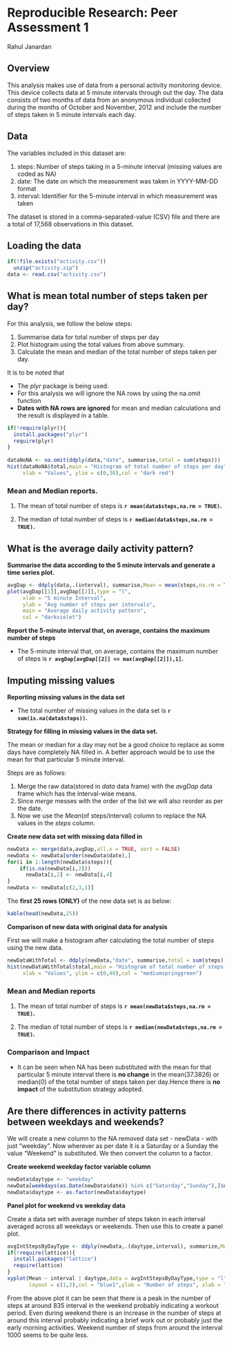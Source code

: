 Reproducible Research: Peer Assessment 1
========================================

Rahul Janardan


## Overview

This analysis makes use of data from a personal activity monitoring device. This device collects data at 5 minute intervals through out the day. The data consists of two months of data from an anonymous individual collected during the months of October and November, 2012 and include the number of steps taken in 5 minute intervals each day.

## Data
  
The variables included in this dataset are:

1. steps: Number of steps taking in a 5-minute interval (missing values are coded as NA)
2. date: The date on which the measurement was taken in YYYY-MM-DD format
3. interval: Identifier for the 5-minute interval in which measurement was taken


The dataset is stored in a comma-separated-value (CSV) file and there are a total of 17,568 observations in this dataset.

## Loading the data

```r
if(!file.exists("activity.csv"))
  unzip("activity.zip")
data <- read.csv("activity.csv")
```
## What is mean total number of steps taken per day?

For this analysis, we follow the below steps:

1. Summarise data for total number of steps per day
2. Plot histogram using the total values from above summary.
3. Calculate the mean and median of the total number of steps taken per day. 

It is to be noted that

* The *plyr* package is being used.
* For this analysis we will ignore the NA rows by using the na.omit function
* **Dates with NA rows are ignored** for mean and median calculations and the result is displayed in a table.

```r
if(!require(plyr)){
  install.packages("plyr")
  require(plyr)
}
  
dataNoNA <- na.omit(ddply(data,"date", summarise,total = sum(steps)))
hist(dataNoNA$total,main = "Histogram of total number of steps per day",
     xlab = "Values", ylim = c(0,30),col = "dark red")
```

### Mean and Median reports.


1. The mean of total number of steps is **`r mean(data$steps,na.rm = TRUE)`.**

2. The median of total number of steps is **`r median(data$steps,na.rm = TRUE)`.**


## What is the average daily activity pattern?

**Summarise the data according to the 5 minute intervals and generate a time series plot.**
```r
avgDap <- ddply(data,.(interval), summarise,Mean = mean(steps,na.rm = TRUE))
plot(avgDap[[1]],avgDap[[2]],type = "l", 
     xlab = "5 minute Interval", 
     ylab = "Avg number of steps per intervals", 
     main = "Average daily activity pattern",
     col = "darkviolet")
```

**Report the 5-minute interval that, on average, contains the maximum number of steps**


* The 5-minute interval that, on average, contains the maximum number of steps is **`r avgDap[avgDap[[2]] == max(avgDap[[2]]),1]`.**



## Imputing missing values

**Reporting missing values in the data set**

* The total number of missing values in the data set is **`r sum(is.na(data$steps))`.**

**Strategy for filling in missing values in the data set.**

The mean or median for a day may not be a good choice to replace as some days have completely NA filled in. A better approach would be to use the mean for that particular 5 minute interval.

Steps are as follows: 

1. Merge the raw data(stored in *data* data frame) with the *avgDap* data frame which has the interval-wise means. 
2. Since *merge* messes with the order of the list we will also reorder as per the date.
3. Now we use the *Mean*(of steps/interval) column to replace the NA values in the *steps* column. 


**Create new data set with missing data filled in**
```r
newData <- merge(data,avgDap,all.x = TRUE, sort = FALSE)
newData <- newData[order(newData$date),]
for(i in 1:length(newData$steps)){
    if(is.na(newData[i,2]))
      newData[i,2] <- newData[i,4]
}
newData <- newData[c(2,3,1)]
```

The **first 25 rows (ONLY)** of the new data set is as below: 

```r
kable(head(newData,25))
```
**Comparison of new data with original data for analysis**

First we will make a histogram after calculating the total number of steps using the new data. 
```r
newDataWithTotal <- ddply(newData,"date", summarise,total = sum(steps))
hist(newDataWithTotal$total,main = "Histogram of total number of steps per day(new Data)",
     xlab = "Values", ylim = c(0,40),col = "mediumspringgreen")
```

### Mean and Median reports 


1. The mean of total number of steps is **`r mean(newData$steps,na.rm = TRUE)`.**

2. The median of total number of steps is **`r median(newData$steps,na.rm = TRUE)`.**

### Comparison and Impact

* It can be seen when NA has been substituted with the  mean for that particular 5 minute interval there is **no change** in the mean(37.3826) or median(0) of the total number of steps taken per day.Hence there is **no impact** of the substitution strategy adopted. 



## Are there differences in activity patterns between weekdays and weekends?

We will create a new column to the NA removed data set - newData - with just "weekday". Now wherever as per date it is a Saturday or a Sunday the value "Weekend" is substituted. We then convert the column to a factor. 

**Create weekend weekday factor variable column**

```r
newData$daytype <- "weekday"
newData[weekdays(as.Date(newData$date)) %in% c("Saturday","Sunday"),]$daytype <- "weekend"
newData$daytype <- as.factor(newData$daytype)
```
**Panel plot for weekend vs weekday data**


Create a data set with average number of steps taken in each interval averaged across all weekdays or weekends. Then use this to create a panel plot. 

```r
avgIntStepsByDayType <- ddply(newData,.(daytype,interval), summarize,Mean = mean(steps))
if(!require(lattice)){
  install.packages("lattice")
  require(lattice)
}
xyplot(Mean ~ interval | daytype,data = avgIntStepsByDayType,type = "l",
       layout = c(1,2),col = "blue1",ylab = "Number of steps", xlab = "Interval")
```

From the above plot it can be seen that there is a peak in the number of steps at around 835 interval in the weekend probably indicating a workout period. Even during weekend there is an increase in the number of steps at around this interval probably indicating a brief work out or probably just the early morning activities. Weekend number of steps from around the interval 1000 seems to be quite less. 